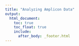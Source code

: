 ```yaml
---
title: "Analyzing Amplicon Data"
output: 
  html_document:
    toc: true
    toc_float: true
    include:
      after_body: _footer.html
---
```


